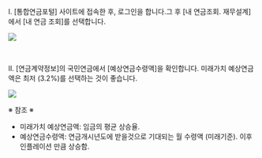 Ⅰ. [통합연금포털] 사이트에 접속한 후, 로그인을 합니다.그 후 [내 연금조회. 재무설계]에서 [내 연금 조회]를 선택합니다.

![](nps_1.png)

<br>

Ⅱ. [연금계약정보]의 국민연금에서 [예상연금수령액]을 확인합니다. 미래가치 예상연금액은 최저 (3.2%)를 선택하는 것이 좋습니다.

![](nps_2.png)

※ 참조 ※

- 미래가치 예상연금액: 임금의 평균 상승율.
- 예상연금수령액: 연금개시년도에 받을것으로 기대되는 월 수령액 (미래기준). 이후 인플레이션 만큼 상승함.
